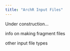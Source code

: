 ```yaml
---
title: "ArchR Input Files"
---
```


Under construction...

info on making fragment files

other input file types